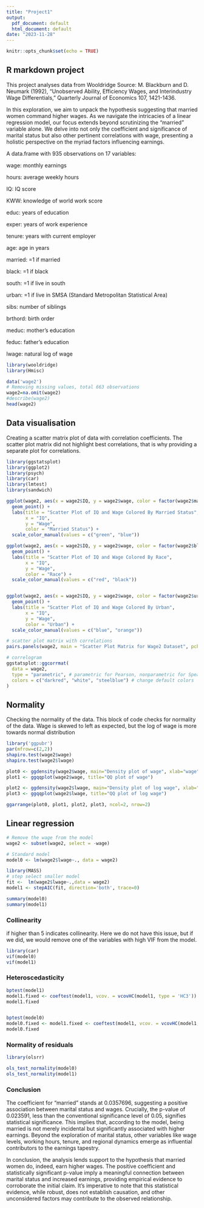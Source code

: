 ```yaml
---
title: "Project1"
output:
  pdf_document: default
  html_document: default
date: "2023-11-28"
---
```


```r
knitr::opts_chunk$set(echo = TRUE)
```

## R markdown project

This project analyses data from Wooldridge Source: M. Blackburn and D. Neumark (1992), “Unobserved Ability, Efficiency Wages, and Interindustry Wage Differentials,” Quarterly Journal of Economics 107, 1421-1436.

In this exploration, we aim to unpack the hypothesis suggesting that married women command higher wages. As we navigate the intricacies of a linear regression model, our focus extends beyond scrutinizing the "married" variable alone. We delve into not only the coefficient and significance of marital status but also other pertinent correlations with wage, presenting a holistic perspective on the myriad factors influencing earnings.

A data.frame with 935 observations on 17 variables:

wage: monthly earnings

hours: average weekly hours

IQ: IQ score

KWW: knowledge of world work score

educ: years of education

exper: years of work experience

tenure: years with current employer

age: age in years

married: =1 if married

black: =1 if black

south: =1 if live in south

urban: =1 if live in SMSA (Standard Metropolitan Statistical Area)

sibs: number of siblings

brthord: birth order

meduc: mother's education

feduc: father's education

lwage: natural log of wage


```r
library(wooldridge)
library(Hmisc)

data('wage2')
# Removing missing values, total 663 observations
wage2=na.omit(wage2)
#describe(wage2)
head(wage2)
```

## Data visualisation
Creating a scatter matrix plot of data with correlation coefficients.
The scatter plot matrix did not highlight best correlations, that is why providing a separate plot for correlations.


```r
library(ggstatsplot)
library(ggplot2)
library(psych)
library(car)
library(lmtest)
library(sandwich)

ggplot(wage2, aes(x = wage2$IQ, y = wage2$wage, color = factor(wage2$married))) +
  geom_point() +
  labs(title = "Scatter Plot of IQ and Wage Colored By Married Status",
       x = "IQ",
       y = "Wage",
       color = "Married Status") +
  scale_color_manual(values = c("green", "blue"))

ggplot(wage2, aes(x = wage2$IQ, y = wage2$wage, color = factor(wage2$black))) +
  geom_point() +
  labs(title = "Scatter Plot of IQ and Wage Colored By Race",
       x = "IQ",
       y = "Wage",
       color = "Race") +
  scale_color_manual(values = c("red", "black"))


ggplot(wage2, aes(x = wage2$IQ, y = wage2$wage, color = factor(wage2$urban))) +
  geom_point() +
  labs(title = "Scatter Plot of IQ and Wage Colored By Urban",
       x = "IQ",
       y = "Wage",
       color = "Urban") +
  scale_color_manual(values = c("blue", "orange"))

# scatter plot matrix with correlations
pairs.panels(wage2, main = "Scatter Plot Matrix for Wage2 Dataset", pch=".", lm=TRUE, smoother=TRUE)

# correlogram
ggstatsplot::ggcorrmat(
  data = wage2,
  type = "parametric", # parametric for Pearson, nonparametric for Spearman's correlation
  colors = c("darkred", "white", "steelblue") # change default colors
)
```

## Normality
Checking the normality of the data.
This block of code checks for normality of the data. Wage is skewed to left as expected, but the log of wage is more towards normal distribution

```r
library('ggpubr')
par(mfrow=c(2,2))
shapiro.test(wage2$wage)
shapiro.test(wage2$lwage)

plot0 <- ggdensity(wage2$wage, main="Density plot of wage", xlab="wage")
plot1 <- ggqqplot(wage2$wage, title="QQ plot of wage")

plot2 <- ggdensity(wage2$lwage, main="Density plot of log wage", xlab="log(wage)")
plot3 <- ggqqplot(wage2$lwage, title="QQ plot of log wage")

ggarrange(plot0, plot1, plot2, plot3, ncol=2, nrow=2)
```
## Linear regression
```r

# Remove the wage from the model
wage2 <- subset(wage2, select = -wage)

# Standard model
model0 <- lm(wage2$lwage~., data = wage2)

library(MASS)
# step select smaller model
fit <-  lm(wage2$lwage~.,data = wage2)
model1 <- stepAIC(fit, direction='both', trace=0)

summary(model0)
summary(model1)
```

### Collinearity
if higher than 5 indicates collinearity. Here we do not have this issue, but if we did, we would remove one of the variables with high VIF from the model.
```r
library(car)
vif(model0)
vif(model1)
```

### Heteroscedasticity
```r
bptest(model1)
model1.fixed <- coeftest(model1, vcov. = vcovHC(model1, type = 'HC3'))
model1.fixed


bptest(model0)
model0.fixed <- model1.fixed <- coeftest(model1, vcov. = vcovHC(model1, type = 'HC3'))
model0.fixed
```
### Normality of residuals
```r
library(olsrr)

ols_test_normality(model0)
ols_test_normality(model1)

```

### Conclusion
The coefficient for "married" stands at 0.0357696, suggesting a positive association between marital status and wages. Crucially, the p-value of 0.023591, less than the conventional significance level of 0.05, signifies statistical significance. This implies that, according to the model, being married is not merely incidental but significantly associated with higher earnings. Beyond the exploration of marital status, other variables like wage levels, working hours, tenure, and regional dynamics emerge as influential contributors to the earnings tapestry.

In conclusion, the analysis lends support to the hypothesis that married women do, indeed, earn higher wages. The positive coefficient and statistically significant p-value imply a meaningful connection between marital status and increased earnings, providing empirical evidence to corroborate the initial claim. It's imperative to note that this statistical evidence, while robust, does not establish causation, and other unconsidered factors may contribute to the observed relationship.